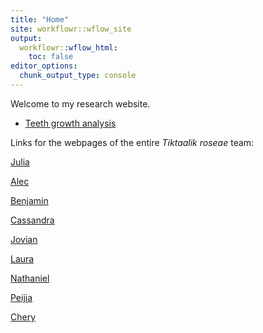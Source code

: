 ```yaml
---
title: "Home"
site: workflowr::wflow_site
output:
  workflowr::wflow_html:
    toc: false
editor_options:
  chunk_output_type: console
---
```


Welcome to my research website.

* [Teeth growth analysis](teeth.html)

Links for the webpages of the entire *Tiktaalik roseae* team:

[Julia](https://j-shangguan.github.io/HTML-test/)

[Alec](https://alecwilken.github.io/myproject/)

[Benjamin](https://btnicholson.github.io/myproject2/)

[Cassandra](https://cazeredotseng.github.io/myproject/)

[Jovian](https://jovianyu.github.io/tiktaalik/)

[Laura](https://lcespedesarias.github.io/workflowr_tutorial/)

[Nathaniel](https://nathaniel-wright.github.io/myproject/)

[Peijia](https://peijiay.github.io/myproject/index.html)

[Chery](https://cherianchery.github.io/MyProjectTest/)

